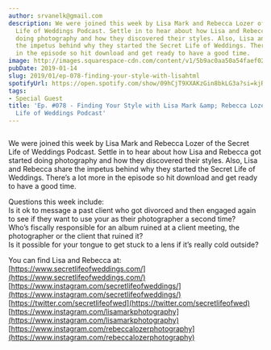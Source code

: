```yaml
---
author: srvanelk@gmail.com
description: We were joined this week by Lisa Mark and Rebecca Lozer of the Secret
  Life of Weddings Podcast. Settle in to hear about how Lisa and Rebecca got started
  doing photography and how they discovered their styles. Also, Lisa and Rebecca share
  the impetus behind why they started the Secret Life of Weddings. There’s a lot more
  in the episode so hit download and get ready to have a good time.
image: http://images.squarespace-cdn.com/content/v1/5b9ac0aa50a54faef024c950/1547782351441-0TO51J9975GZZSKETCWP/image-asset.jpeg/img.jpg.com/widgets/media.html?src=https%3A%2F%2Fanchor.fm%2Fweddingphotohangover%2Fembed%2Fepisodes%2FEp--078---Finding-Your-Style-with-Lisa-Mark--Rebecca-Lozer-of-the-Secret-Life-of-Weddings-Podcast-e2ukcg&amp;url=https%3A%2F%2Fanchor.fm%2Fweddingphotohangover%2Fepisodes%2FEp--078---Finding-Your-Style-with-Lisa-Mark--Rebecca-Lozer-of-the-Secret-Life-of-Weddings-Podcast-e2ukcg&amp;image=https%3A%2F%2Fd3t3ozftmdmh3i.cloudfront.net%2Fproduction%2Fpodcast_uploaded_episode400%2F805714%2F805714-1547440944570-1b2e0b98a2a0a.jpg&amp;key=61d05c9d54e8455ea7a9677c366be814&amp;type=text%2Fhtml&amp;schema=anchor&amp;wmode=opaque
pubDate: 2019-01-14
slug: 2019/01/ep-078-finding-your-style-with-lisahtml
spotifyUrl: https://open.spotify.com/show/09hCjT9XXAKzGin8bkLG3a?si=kjRZvQ1JTb6Ov3HVzSSlWA
tags:
- Special Guest
title: 'Ep. #078 - Finding Your Style with Lisa Mark &amp; Rebecca Lozer of the Secret
  Life of Weddings Podcast'
---
```


<figure>
  <img src="http://images.squarespace-cdn.com/content/v1/5b9ac0aa50a54faef024c950/1547782351441-0TO51J9975GZZSKETCWP/image-asset.jpeg/img.jpg.com/widgets/media.html?src=https%3A%2F%2Fanchor.fm%2Fweddingphotohangover%2Fembed%2Fepisodes%2FEp--078---Finding-Your-Style-with-Lisa-Mark--Rebecca-Lozer-of-the-Secret-Life-of-Weddings-Podcast-e2ukcg&amp;url=https%3A%2F%2Fanchor.fm%2Fweddingphotohangover%2Fepisodes%2FEp--078---Finding-Your-Style-with-Lisa-Mark--Rebecca-Lozer-of-the-Secret-Life-of-Weddings-Podcast-e2ukcg&amp;image=https%3A%2F%2Fd3t3ozftmdmh3i.cloudfront.net%2Fproduction%2Fpodcast_uploaded_episode400%2F805714%2F805714-1547440944570-1b2e0b98a2a0a.jpg&amp;key=61d05c9d54e8455ea7a9677c366be814&amp;type=text%2Fhtml&amp;schema=anchor&amp;wmode=opaque" alt="" />
</figure>

We were joined this week by Lisa Mark and Rebecca Lozer of the Secret Life of Weddings Podcast. Settle in to hear about how Lisa and Rebecca got started doing photography and how they discovered their styles. Also, Lisa and Rebecca share the impetus behind why they started the Secret Life of Weddings. There’s a lot more in the episode so hit download and get ready to have a good time.

Questions this week include:  
Is it ok to message a past client who got divorced and then engaged again to see if they want to use your as their photographer a second time?  
Who’s fiscally responsible for an album ruined at a client meeting, the photographer or the client that ruined it?  
Is it possible for your tongue to get stuck to a lens if it’s really cold outside?

You can find Lisa and Rebecca at:  
[https://www.secretlifeofweddings.com/](https://www.secretlifeofweddings.com/)  
[https://www.instagram.com/secretlifeofweddings/](https://www.instagram.com/secretlifeofweddings/)  
[https://twitter.com/secretlifeofwed](https://twitter.com/secretlifeofwed)  
[https://www.instagram.com/lisamarkphotography](https://www.instagram.com/lisamarkphotography)  
[https://www.instagram.com/rebeccalozerphotography](https://www.instagram.com/rebeccalozerphotography)